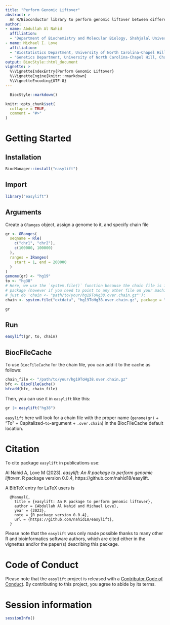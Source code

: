 ```yaml
---
title: "Perform Genomic Liftover"
abstract: >
  An R/Bioconductor library to perform genomic liftover between different genome assemblies with `GRanges` and `chain` file. Source Code: https://github.com/nahid18/easylift
author:
- name: Abdullah Al Nahid
  affiliation: 
  - "Department of Biochemistry and Molecular Biology, Shahjalal University of Science and Technology, Sylhet, Bangladesh"
- name: Michael I. Love
  affiliation: 
  - "Biostatistics Department, University of North Carolina-Chapel Hill, Chapel Hill, NC, USA"
  - "Genetics Department, University of North Carolina-Chapel Hill, Chapel Hill, NC, USA"
output: BiocStyle::html_document
vignette: >
  %\VignetteIndexEntry{Perform Genomic Liftover}
  %\VignetteEngine{knitr::rmarkdown}
  %\VignetteEncoding{UTF-8}
---
```


```r
  BiocStyle::markdown()
```
  
```r
knitr::opts_chunk$set(
  collapse = TRUE,
  comment = "#>"
)
```

# Getting Started

## Installation

```r
BiocManager::install("easylift")
```

## Import

```r
library("easylift")
```

## Arguments

Create a `GRanges` object, assign a genome to it, and specify chain file

```r
gr <- GRanges(
  seqname = Rle(
    c("chr1", "chr2"), 
    c(100000, 100000)
  ),
  ranges = IRanges(
    start = 1, end = 200000
  )
)
genome(gr) <- "hg19"
to <- "hg38"
# Here, we use the `system.file()` function because the chain file is in the
# package (however if you need to point to any other file on your machine,
# just do 'chain <- "path/to/your/hg19ToHg38.over.chain.gz"'):
chain <- system.file("extdata", "hg19ToHg38.over.chain.gz", package = "easylift")

gr
```

## Run

```r
easylift(gr, to, chain)
```

## BiocFileCache

To use `BiocFileCache` for the chain file, you can add it to the cache
as follows:

```r
chain_file <- "/path/to/your/hg19ToHg38.over.chain.gz"
bfc <- BiocFileCache()
bfcadd(bfc, chain_file)
```

Then, you can use it in `easylift` like this:

```r
gr |> easylift("hg38")
```

`easylift` here will look for a chain file with the proper name 
(`genome(gr)` + "To" + Capitalized-`to`-argument + `.over.chain`)
in the BiocFileCache default location.

# Citation

To cite package `easylift` in publications use:

  Al Nahid A, Love M (2023). _easylift: An R package to perform
  genomic liftover_. R package version 0.0.4,
  https://github.com/nahid18/easylift.

A BibTeX entry for LaTeX users is

```
  @Manual{,
    title = {easylift: An R package to perform genomic liftover},
    author = {Abdullah Al Nahid and Michael Love},
    year = {2023},
    note = {R package version 0.0.4},
    url = {https://github.com/nahid18/easylift},
  }
```

Please note that the `easylift` was only made possible thanks to many other R and bioinformatics software authors, which are cited either in the vignettes and/or the paper(s) describing this package.

# Code of Conduct

Please note that the `easylift` project is released with a [Contributor Code of Conduct](http://bioconductor.org/about/code-of-conduct/). By contributing to this project, you agree to abide by its terms.

# Session information

```r
sessionInfo()
```
